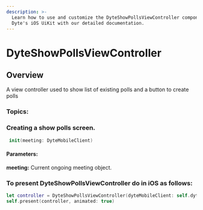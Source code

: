 ```yaml
---
description: >-
  Learn how to use and customize the DyteShowPollsViewController component in
  Dyte's iOS UiKit with our detailed documentation.
---
```


# DyteShowPollsViewController

## Overview
A view controller used to show list of existing polls and a button to create polls

### Topics:

### Creating a show polls screen. 

```swift
 init(meeting: DyteMobileClient)
```
#### Parameters:
**meeting:** Current ongoing meeting object. 


### To present DyteShowPollsViewController do in iOS as follows:

```swift
let controller = DyteShowPollsViewController(dyteMobileClient: self.dyteMobileClient)
self.present(controller, animated: true)
```

<head>
  <title>iOS DyteShowPollsViewController</title>
</head>
